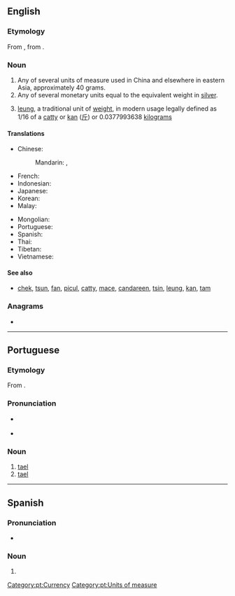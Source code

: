{{also|tæl}}
==English==
{{wikipedia}}

===Etymology===
From {{etyl|pt|en}} {{m|pt|tael}}, from {{etyl|ms|en}} {{m|ms|tahil}}.

===Noun===
{{en-noun}}
# Any of several units of measure used in China and elsewhere in eastern Asia, approximately 40 grams.
# Any of several monetary units equal to the equivalent weight in [[silver]].
# {{lb|en|Hong Kong}} [[leung]], a traditional unit of [[weight]], in modern usage legally defined as 1/16 of a [[catty]] or [[kan]] ([[斤]]) or 0.0377993638 [[kilogram]]s

====Translations====
{{trans-top|any of various related East Asian units of weight}}
* Chinese:
*: Mandarin: {{t+|cmn|兩}}, {{t+|cmn|两|tr=liǎng}}
* French: {{t+|fr|tael|m}}
* Indonesian: {{t+|id|tahil}}
* Japanese: {{t+|ja|両|tr=ryō}}
* Korean: {{t|ko|냥}}
* Malay: {{t+|ms|tahil}}
{{trans-mid}}
* Mongolian: {{t+|mn|лан}}
* Portuguese: {{t|pt|tael|m}}
* Spanish: {{t|es|tael|m}}
* Thai: {{t+|th|ตำลึง}}
* Tibetan: {{t|bo|སྲང}}
* Vietnamese: {{t+|vi|lạng}}
{{trans-bottom}}

====See also====
* {{sense|Hong Kong units}} [[chek]], [[tsun]], [[fan]], [[picul]], [[catty]], [[mace]], [[candareen]], [[tsin]], [[leung]], [[kan]], [[tam]]

===Anagrams===
* {{anagrams|en|a=aelt|EATL|ETLA|Elta|LATE|TEAL|TEAl|Teal|et al|et al.|late|leat|tale|teal|tela}}

----

==Portuguese==

===Etymology===
From {{etyl|ms|pt}} {{m|ms|tahil}}.

===Pronunciation===
* {{a|Portugal}} {{IPA|/tɐ.ˈɛɫ/|lang=pt}}
* {{a|Brazil}} {{IPA|/ta.ˈɛw/|lang=pt}}

===Noun===
{{pt-noun|m|taéis}}

# [[#English|tael]] {{gloss|any of several eastern Asian units of measure}}
# [[#English|tael]] {{gloss|any of several eastern Asian monetary units}}

[[Category:pt:Currency]]
[[Category:pt:Units of measure]]
----
==Spanish==

===Pronunciation===
* {{es-IPA}}

===Noun===
{{es-noun|m}}

# {{l|en|tael}}